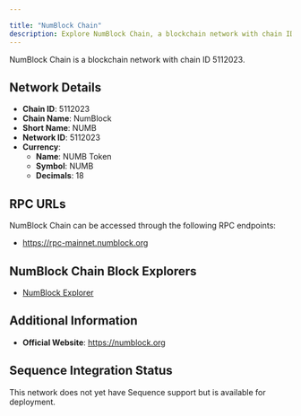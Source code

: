 ```yaml
---

title: "NumBlock Chain"
description: Explore NumBlock Chain, a blockchain network with chain ID 5112023. Learn about its native currency, NUMB Token, and how to interact with the network.
---
```




NumBlock Chain is a blockchain network with chain ID 5112023.

## Network Details

- **Chain ID**: 5112023
- **Chain Name**: NumBlock
- **Short Name**: NUMB
- **Network ID**: 5112023
- **Currency**: 
  - **Name**: NUMB Token
  - **Symbol**: NUMB
  - **Decimals**: 18

## RPC URLs

NumBlock Chain can be accessed through the following RPC endpoints:

- https://rpc-mainnet.numblock.org

## NumBlock Chain Block Explorers

- [NumBlock Explorer](https://mainnet.numblock.org)

## Additional Information

- **Official Website**: https://numblock.org

## Sequence Integration Status

This network does not yet have Sequence support but is available for deployment.
